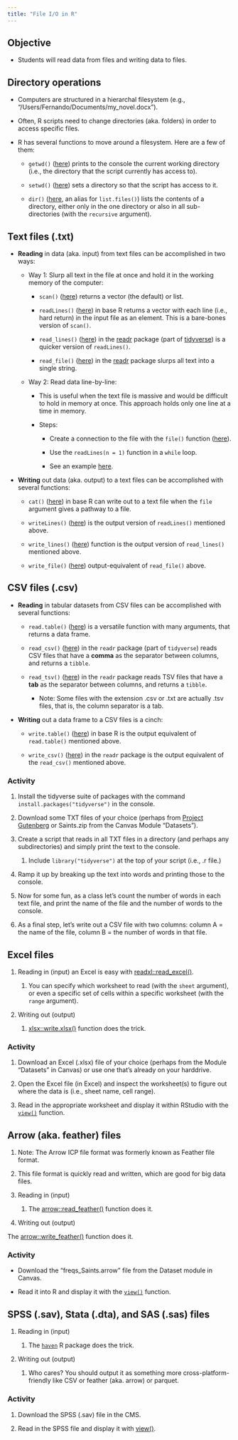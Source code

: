 ```yaml
---
title: "File I/O in R"
---
```


## Objective

-   Students will read data from files and writing data to files.

## Directory operations

-   Computers are structured in a hierarchal filesystem (e.g., "/Users/Fernando/Documents/my_novel.docx").

-   Often, R scripts need to change directories (aka. folders) in order to access specific files.

-   R has several functions to move around a filesystem. Here are a few of them:

    -   `getwd()` ([here](https://www.rdocumentation.org/packages/base/versions/3.6.2/topics/getwd)) prints to the console the current working directory (i.e., the directory that the script currently has access to).

    -   `setwd()` ([here](https://www.rdocumentation.org/packages/base/versions/3.6.2/topics/getwd)) sets a directory so that the script has access to it.

    -   `dir()` ([here](https://www.rdocumentation.org/packages/base/versions/3.6.2/topics/list.files), an alias for `list.files()`) lists the contents of a directory, either only in the one directory or also in all sub-directories (with the `recursive` argument).

## Text files (.txt)

-   **Reading** in data (aka. input) from text files can be accomplished in two ways:

    -   Way 1: Slurp all text in the file at once and hold it in the working memory of the computer:

        -   `scan()` ([here](https://www.rdocumentation.org/packages/base/versions/3.6.2/topics/scan){target="_blank"}) returns a vector (the default) or list.

        -   `readLines()` ([here](https://www.rdocumentation.org/packages/base/versions/3.6.2/topics/readLines)) in base R returns a vector with each line (i.e., hard return) in the input file as an element. This is a bare-bones version of `scan()`.

        -   `read_lines()` ([here](https://readr.tidyverse.org/reference/read_lines.html)) in the [readr](https://readr.tidyverse.org/) package (part of [tidyverse](https://www.tidyverse.org/)) is a quicker version of `readLines()`.

        -   `read_file()` ([here](https://readr.tidyverse.org/reference/read_file.html)) in the [readr](https://readr.tidyverse.org/) package slurps all text into a single string.

    -   Way 2: Read data line-by-line:

        -   This is useful when the text file is massive and would be difficult to hold in memory at once. This approach holds only one line at a time in memory.

        -   Steps:

            -   Create a connection to the file with the `file()` function ([here](https://www.rdocumentation.org/packages/base/versions/3.6.2/topics/connections)).

            -   Use the `readLines(n = 1)` function in a `while` loop.

            -   See an example [here](https://stackoverflow.com/a/35761217/2884875).

-   **Writing** out data (aka. output) to a text files can be accomplished with several functions:

    -   `cat()` ([here](https://www.rdocumentation.org/packages/base/versions/3.6.2/topics/cat)) in base R can write out to a text file when the `file` argument gives a pathway to a file.

    -   `writeLines()` ([here](https://www.rdocumentation.org/packages/base/versions/3.6.2/topics/writeLines)) is the output version of `readLines()` mentioned above.

    -   `write_lines()` ([here](https://readr.tidyverse.org/reference/read_lines.html)) function is the output version of `read_lines()` mentioned above.

    -   `write_file()` ([here](https://readr.tidyverse.org/reference/read_file.html)) output-equivalent of `read_file()` above.

## CSV files (.csv)

-   **Reading** in tabular datasets from CSV files can be accomplished with several functions:

    -   `read.table()` ([here](https://www.rdocumentation.org/packages/utils/versions/3.6.2/topics/read.table)) is a versatile function with many arguments, that returns a data frame.

    -   `read_csv()` ([here](https://readr.tidyverse.org/reference/read_delim.html)) in the `readr` package (part of `tidyverse`) reads CSV files that have a **comma** as the separator between columns, and returns a `tibble`.

    -   `read_tsv()` ([here](https://readr.tidyverse.org/reference/read_delim.html)) in the `readr` package reads TSV files that have a **tab** as the separator between columns, and returns a `tibble`.

        -   Note: Some files with the extension .csv or .txt are actually .tsv files, that is, the column separator is a tab.

-   **Writing** out a data frame to a CSV files is a cinch:

    -   `write.table()` ([here](https://www.rdocumentation.org/packages/utils/versions/3.6.2/topics/write.table)) in base R is the output equivalent of `read.table()` mentioned above.

    -   `write_csv()` ([here](https://readr.tidyverse.org/reference/write_delim.html)) in the `readr` package is the output equivalent of the `read_csv()` mentioned above.

### Activity

1.  Install the tidyverse suite of packages with the command `install.packages("tidyverse")` in the console.

2.  Download some TXT files of your choice (perhaps from [Project Gutenberg](https://www.gutenberg.org/) or Saints.zip from the Canvas Module "Datasets").

3.  Create a script that reads in all TXT files in a directory (and perhaps any subdirectories) and simply print the text to the console.

    1.  Include `library("tidyverse")` at the top of your script (i.e., .r file.)

4.  Ramp it up by breaking up the text into words and printing those to the console.

5.  Now for some fun, as a class let's count the number of words in each text file, and print the name of the file and the number of words to the console.

6.  As a final step, let's write out a CSV file with two columns: column A = the name of the file, column B = the number of words in that file.

## Excel files

1.  Reading in (input) an Excel is easy with [readxl::read_excel()](https://readxl.tidyverse.org/reference/read_excel.html).

    1.  You can specify which worksheet to read (with the `sheet` argument), or even a specific set of cells within a specific worksheet (with the `range` argument).

2.  Writing out (output)

    1.  [xlsx::write.xlsx()](http://www.sthda.com/english/wiki/r-xlsx-package-a-quick-start-guide-to-manipulate-excel-files-in-r#write-data-to-an-excel-file) function does the trick.

### Activity

1.  Download an Excel (.xlsx) file of your choice (perhaps from the Module "Datasets" in Canvas) or use one that's already on your harddrive.

2.  Open the Excel file (in Excel) and inspect the worksheet(s) to figure out where the data is (i.e., sheet name, cell range).

3.  Read in the appropriate worksheet and display it within RStudio with the [`view()`](https://tibble.tidyverse.org/reference/view.html) function.

## Arrow (aka. feather) files

1.  Note: The Arrow ICP file format was formerly known as Feather file format.

2.  This file format is quickly read and written, which are good for big data files.

3.  Reading in (input)

    1.  The [arrow::read_feather()](https://arrow.apache.org/docs/dev/r/articles/read_write.html) function does it.

4.  Writing out (output)

The [arrow::write_feather()](https://arrow.apache.org/docs/dev/r/articles/read_write.html) function does it.

### Activity

-   Download the "freqs_Saints.arrow" file from the Dataset module in Canvas.

-   Read it into R and display it with the [`view()`](https://tibble.tidyverse.org/reference/view.html) function.

## SPSS (.sav), Stata (.dta), and SAS (.sas) files

1.  Reading in (input)

    1.  The [`haven`](https://www.rdocumentation.org/packages/haven/versions/2.2.0) R package does the trick.

2.  Writing out (output)

    1.  Who cares? You should output it as something more cross-platform-friendly like CSV or feather (aka. arrow) or parquet.

### **Activity**

1.  Download the SPSS (.sav) file in the CMS.

2.  Read in the SPSS file and display it with [view()](https://tibble.tidyverse.org/reference/view.html).

## 
